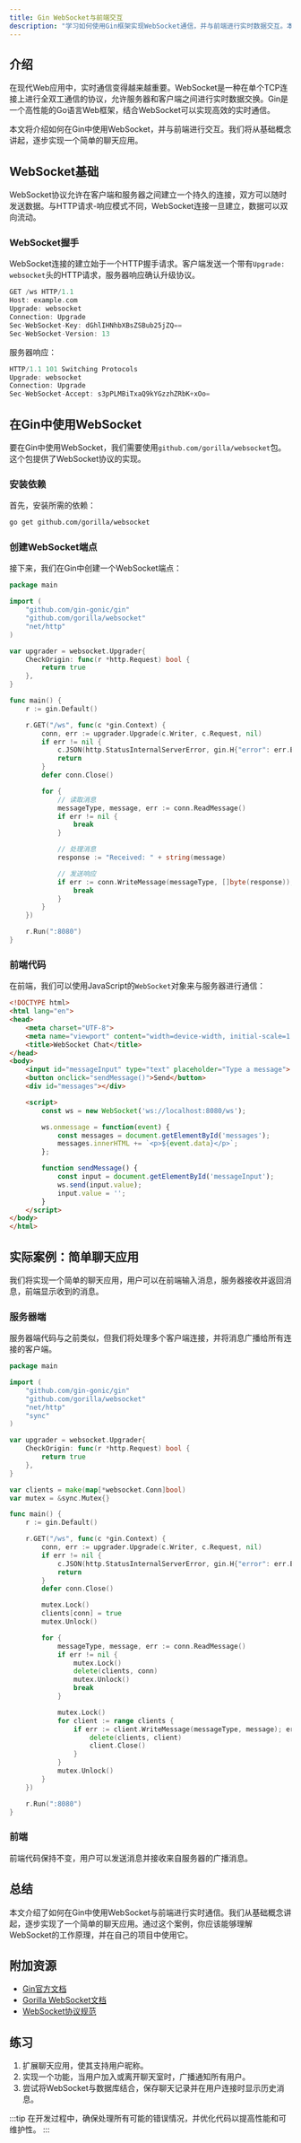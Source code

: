```yaml
---
title: Gin WebSocket与前端交互
description: "学习如何使用Gin框架实现WebSocket通信，并与前端进行实时数据交互。本文将从基础概念讲起，逐步引导你完成一个完整的WebSocket应用案例。"
---
```


## 介绍

在现代Web应用中，实时通信变得越来越重要。WebSocket是一种在单个TCP连接上进行全双工通信的协议，允许服务器和客户端之间进行实时数据交换。Gin是一个高性能的Go语言Web框架，结合WebSocket可以实现高效的实时通信。

本文将介绍如何在Gin中使用WebSocket，并与前端进行交互。我们将从基础概念讲起，逐步实现一个简单的聊天应用。

## WebSocket基础

WebSocket协议允许在客户端和服务器之间建立一个持久的连接，双方可以随时发送数据。与HTTP请求-响应模式不同，WebSocket连接一旦建立，数据可以双向流动。

### WebSocket握手

WebSocket连接的建立始于一个HTTP握手请求。客户端发送一个带有`Upgrade: websocket`头的HTTP请求，服务器响应确认升级协议。

```go
GET /ws HTTP/1.1
Host: example.com
Upgrade: websocket
Connection: Upgrade
Sec-WebSocket-Key: dGhlIHNhbXBsZSBub25jZQ==
Sec-WebSocket-Version: 13
```

服务器响应：

```go
HTTP/1.1 101 Switching Protocols
Upgrade: websocket
Connection: Upgrade
Sec-WebSocket-Accept: s3pPLMBiTxaQ9kYGzzhZRbK+xOo=
```

## 在Gin中使用WebSocket

要在Gin中使用WebSocket，我们需要使用`github.com/gorilla/websocket`包。这个包提供了WebSocket协议的实现。

### 安装依赖

首先，安装所需的依赖：

```bash
go get github.com/gorilla/websocket
```

### 创建WebSocket端点

接下来，我们在Gin中创建一个WebSocket端点：

```go
package main

import (
    "github.com/gin-gonic/gin"
    "github.com/gorilla/websocket"
    "net/http"
)

var upgrader = websocket.Upgrader{
    CheckOrigin: func(r *http.Request) bool {
        return true
    },
}

func main() {
    r := gin.Default()

    r.GET("/ws", func(c *gin.Context) {
        conn, err := upgrader.Upgrade(c.Writer, c.Request, nil)
        if err != nil {
            c.JSON(http.StatusInternalServerError, gin.H{"error": err.Error()})
            return
        }
        defer conn.Close()

        for {
            // 读取消息
            messageType, message, err := conn.ReadMessage()
            if err != nil {
                break
            }

            // 处理消息
            response := "Received: " + string(message)

            // 发送响应
            if err := conn.WriteMessage(messageType, []byte(response)); err != nil {
                break
            }
        }
    })

    r.Run(":8080")
}
```

### 前端代码

在前端，我们可以使用JavaScript的`WebSocket`对象来与服务器进行通信：

```html
<!DOCTYPE html>
<html lang="en">
<head>
    <meta charset="UTF-8">
    <meta name="viewport" content="width=device-width, initial-scale=1.0">
    <title>WebSocket Chat</title>
</head>
<body>
    <input id="messageInput" type="text" placeholder="Type a message">
    <button onclick="sendMessage()">Send</button>
    <div id="messages"></div>

    <script>
        const ws = new WebSocket('ws://localhost:8080/ws');

        ws.onmessage = function(event) {
            const messages = document.getElementById('messages');
            messages.innerHTML += `<p>${event.data}</p>`;
        };

        function sendMessage() {
            const input = document.getElementById('messageInput');
            ws.send(input.value);
            input.value = '';
        }
    </script>
</body>
</html>
```

## 实际案例：简单聊天应用

我们将实现一个简单的聊天应用，用户可以在前端输入消息，服务器接收并返回消息，前端显示收到的消息。

### 服务器端

服务器端代码与之前类似，但我们将处理多个客户端连接，并将消息广播给所有连接的客户端。

```go
package main

import (
    "github.com/gin-gonic/gin"
    "github.com/gorilla/websocket"
    "net/http"
    "sync"
)

var upgrader = websocket.Upgrader{
    CheckOrigin: func(r *http.Request) bool {
        return true
    },
}

var clients = make(map[*websocket.Conn]bool)
var mutex = &sync.Mutex{}

func main() {
    r := gin.Default()

    r.GET("/ws", func(c *gin.Context) {
        conn, err := upgrader.Upgrade(c.Writer, c.Request, nil)
        if err != nil {
            c.JSON(http.StatusInternalServerError, gin.H{"error": err.Error()})
            return
        }
        defer conn.Close()

        mutex.Lock()
        clients[conn] = true
        mutex.Unlock()

        for {
            messageType, message, err := conn.ReadMessage()
            if err != nil {
                mutex.Lock()
                delete(clients, conn)
                mutex.Unlock()
                break
            }

            mutex.Lock()
            for client := range clients {
                if err := client.WriteMessage(messageType, message); err != nil {
                    delete(clients, client)
                    client.Close()
                }
            }
            mutex.Unlock()
        }
    })

    r.Run(":8080")
}
```

### 前端

前端代码保持不变，用户可以发送消息并接收来自服务器的广播消息。

## 总结

本文介绍了如何在Gin中使用WebSocket与前端进行实时通信。我们从基础概念讲起，逐步实现了一个简单的聊天应用。通过这个案例，你应该能够理解WebSocket的工作原理，并在自己的项目中使用它。

## 附加资源

- [Gin官方文档](https://gin-gonic.com/docs/)
- [Gorilla WebSocket文档](https://pkg.go.dev/github.com/gorilla/websocket)
- [WebSocket协议规范](https://tools.ietf.org/html/rfc6455)

## 练习

1. 扩展聊天应用，使其支持用户昵称。
2. 实现一个功能，当用户加入或离开聊天室时，广播通知所有用户。
3. 尝试将WebSocket与数据库结合，保存聊天记录并在用户连接时显示历史消息。

:::tip
在开发过程中，确保处理所有可能的错误情况，并优化代码以提高性能和可维护性。
:::